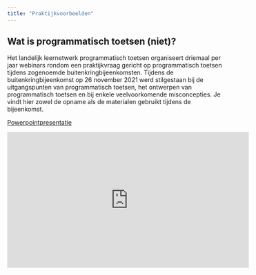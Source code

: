 ```yaml
---
title: "Praktijkvoorbeelden"
---
```


## Wat is programmatisch toetsen (niet)? 

Het landelijk leernetwerk programmatisch toetsen organiseert driemaal per jaar webinars rondom een praktijkvraag gericht op programmatisch toetsen tijdens zogenoemde buitenkringbijeenkomsten. Tijdens de buitenkringbijeenkomst op 26 november 2021 werd stilgestaan bij de uitgangspunten van programmatisch toetsen, het ontwerpen van programmatisch toetsen en bij enkele veelvoorkomende misconcepties. Je vindt hier zowel de opname als de materialen gebruikt tijdens de bijeenkomst. 

[Powerpointpresentatie](./bronnen/55_Buitenkring_PT.pptx)

<iframe width="560" height="315" src="https://www.youtube.com/embed/X5c2oUQmtGM" title="YouTube video player" frameborder="0" allow="accelerometer; autoplay; clipboard-write; encrypted-media; gyroscope; picture-in-picture" allowfullscreen></iframe>